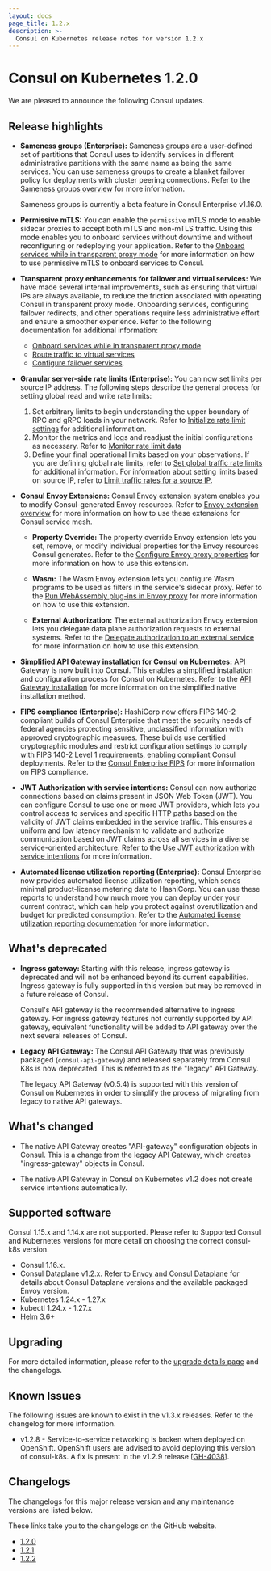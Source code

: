 ```yaml
---
layout: docs
page_title: 1.2.x
description: >-
  Consul on Kubernetes release notes for version 1.2.x
---
```


# Consul on Kubernetes 1.2.0

We are pleased to announce the following Consul updates. 

## Release highlights

- **Sameness groups (Enterprise):** Sameness groups are a user-defined set of partitions that Consul uses to identify services in different administrative partitions with the same name as being the same services. You can use sameness groups to create a blanket failover policy for deployments with cluster peering connections. Refer to the [Sameness groups overview](/consul/docs/connect/cluster-peering/usage/create-sameness-groups) for more information.

   <Note> Sameness groups is currently a beta feature in Consul Enterprise v1.16.0. </Note>

- **Permissive mTLS:** You can enable the `permissive` mTLS mode to enable sidecar proxies to accept both mTLS and non-mTLS traffic. Using this mode enables you to onboard services without downtime and without reconfiguring or redeploying your application. Refer to the [Onboard services while in transparent proxy mode](/consul/docs/k8s/connect/onboarding-tproxy-mode) for more information on how to use permissive mTLS to onboard services to Consul.

- **Transparent proxy enhancements for failover and virtual services:** We have made several internal improvements, such as ensuring that virtual IPs are always available, to reduce the friction associated with operating Consul in transparent proxy mode. Onboarding services, configuring failover redirects, and other operations require less administrative effort and ensure a smoother experience. Refer to the following documentation for additional information: 

    - [Onboard services while in transparent proxy mode](/consul/docs/k8s/connect/onboarding-tproxy-mode)
    - [Route traffic to virtual services](/consul/docs/k8s/l7-traffic/route-to-virtual-services)
    - [Configure failover services](/consul/docs/k8s/l7-traffic/failover-tproxy).

- **Granular server-side rate limits (Enterprise):** You can now set limits per source IP address. The following steps describe the general process for setting global read and write rate limits:

    1. Set arbitrary limits to begin understanding the upper boundary of RPC and gRPC loads in your network. Refer to [Initialize rate limit settings](/consul/docs/agent/limits/usage/init-rate-limits) for additional information.
    1. Monitor the metrics and logs and readjust the initial configurations as necessary. Refer to [Monitor rate limit data](/consul/docs/agent/limits/usage/monitor-rate-limits)
    1. Define your final operational limits based on your observations. If you are defining global rate limits, refer to [Set global traffic rate limits](/consul/docs/agent/limits/usage/set-global-traffic-rate-limits) for additional information. For information about setting limits based on source IP, refer to [Limit traffic rates for a source IP](/consul/docs/agent/limits/usage/limit-request-rates-from-ips).

- **Consul Envoy Extensions:** Consul Envoy extension system enables you to modify Consul-generated Envoy resources. Refer to [Envoy extension overview](/consul/docs/connect/proxies/envoy-extensions) for more information on how to use these extensions for Consul service mesh.

    - **Property Override:** The property override Envoy extension lets you set, remove, or modify individual properties for the Envoy resources Consul generates. Refer to the [Configure Envoy proxy properties](/consul/docs/connect/proxies/envoy-extensions/usage/property-override) for more information on how to use this extension. 

    - **Wasm:** The Wasm Envoy extension lets you configure Wasm programs to be used as filters in the service's sidecar proxy. Refer to the [Run WebAssembly plug-ins in Envoy proxy](/consul/docs/connect/proxies/envoy-extensions/usage/wasm) for more information on how to use this extension. 

    - **External Authorization:** The external authorization Envoy extension lets you delegate data plane authorization requests to external systems. Refer to the [Delegate authorization to an external service](/consul/docs/connect/proxies/envoy-extensions/usage/ext-authz) for more information on how to use this extension. 

- **Simplified API Gateway installation for Consul on Kubernetes:** API Gateway is now built into Consul. This enables a simplified installation and configuration process for Consul on Kubernetes. Refer to the [API Gateway installation](/consul/docs/connect/gateways/api-gateway/install-k8s) for more information on the simplified native installation method. 

- **FIPS compliance (Enterprise):** HashiCorp now offers FIPS 140-2 compliant builds of Consul Enterprise that meet the security needs of federal agencies protecting sensitive, unclassified information with approved cryptographic measures. These builds use certified cryptographic modules and restrict configuration settings to comply with FIPS 140-2 Level 1 requirements, enabling compliant Consul deployments. Refer to the [Consul Enterprise FIPS](/consul/docs/enterprise/fips) for more information on FIPS compliance.

- **JWT Authorization with service intentions:** Consul can now authorize connections based on claims present in JSON Web Token (JWT). You can configure Consul to use one or more JWT providers, which lets you control access to services and specific HTTP paths based on the validity of JWT claims embedded in the service traffic. This ensures a uniform and low latency mechanism to validate and authorize communication based on JWT claims across all services in a diverse service-oriented architecture. Refer to the [Use JWT authorization with service intentions](/consul/docs/connect/intentions/jwt-authorization) for more information.

- **Automated license utilization reporting (Enterprise):** Consul Enterprise now provides automated license utilization reporting, which sends minimal product-license metering data to HashiCorp. You can use these reports to understand how much more you can deploy under your current contract, which can help you protect against overutilization and budget for predicted consumption. Refer to the [Automated license utilization reporting documentation](/consul/docs/enterprise/license/utilization-reporting) for more information. 

## What's deprecated

- **Ingress gateway:** Starting with this release, ingress gateway is deprecated and will not be enhanced beyond its current capabilities. Ingress gateway is fully supported in this version but may be removed in a future release of Consul. 

  Consul's API gateway is the recommended alternative to ingress gateway. For ingress gateway features not currently supported by API gateway, equivalent functionality will be added to API gateway over the next several releases of Consul.

- **Legacy API Gateway:** The Consul API Gateway that was previously packaged (`consul-api-gateway`) and released separately from Consul K8s is now deprecated. This is referred to as the "legacy" API Gateway.

  The legacy API Gateway (v0.5.4) is supported with this version of Consul on Kubernetes in order to simplify the process of migrating from legacy to native API gateways.

## What's changed

- The native API Gateway creates "API-gateway" configuration objects in Consul. This is a change from the legacy API Gateway, which creates "ingress-gateway" objects in Consul.

- The native API Gateway in Consul on Kubernetes v1.2 does not create service intentions automatically. 

## Supported software

<Note> Consul 1.15.x and 1.14.x are not supported. Please refer to Supported Consul and Kubernetes versions for more detail on choosing the correct consul-k8s version. </Note>

- Consul 1.16.x.
- Consul Dataplane v1.2.x. Refer to [Envoy and Consul Dataplane](/consul/docs/v1.16.x/connect/proxies/envoy#envoy-and-consul-dataplane) for details about Consul Dataplane versions and the available packaged Envoy version.
- Kubernetes 1.24.x - 1.27.x
- kubectl 1.24.x - 1.27.x
- Helm 3.6+

## Upgrading

For more detailed information, please refer to the [upgrade details page](/consul/docs/upgrading/upgrade-specific) and the changelogs.

## Known Issues

The following issues are known to exist in the v1.3.x releases. Refer to the changelog for more information.

- v1.2.8 - Service-to-service networking is broken when deployed on OpenShift. OpenShift users are advised to avoid deploying this version of consul-k8s.
    A fix is present in the v1.2.9 release [[GH-4038](https://github.com/hashicorp/consul-k8s/pull/4038)].


## Changelogs

The changelogs for this major release version and any maintenance versions are listed below.

<Note> These links take you to the changelogs on the GitHub website. </Note>

- [1.2.0](https://github.com/hashicorp/consul-k8s/releases/tag/v1.2.0)
- [1.2.1](https://github.com/hashicorp/consul-k8s/releases/tag/v1.2.1)
- [1.2.2](https://github.com/hashicorp/consul-k8s/releases/tag/v1.2.2)
